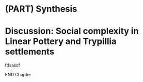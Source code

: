 # (PART) Synthesis {-}

# Discussion: Social complexity in Linear Pottery and Trypillia settlements

fdsasdf

END Chapter
